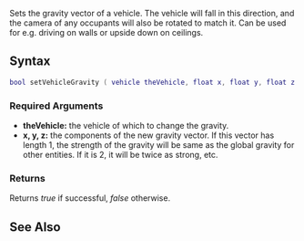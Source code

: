
{{Client function}}

Sets the gravity vector of a vehicle. The vehicle will fall in this direction, and the camera of any occupants will also be rotated to match it. Can be used for e.g. driving on walls or upside down on ceilings.

==Syntax==
<syntaxhighlight lang="lua">bool setVehicleGravity ( vehicle theVehicle, float x, float y, float z )</syntaxhighlight>

===Required Arguments===
*'''theVehicle:''' the vehicle of which to change the gravity.
*'''x, y, z:''' the components of the new gravity vector. If this vector has length 1, the strength of the gravity will be same as the global gravity for other entities. If it is 2, it will be twice as strong, etc.

===Returns===
Returns ''true'' if successful, ''false'' otherwise.

==See Also==
{{Client vehicle functions}}